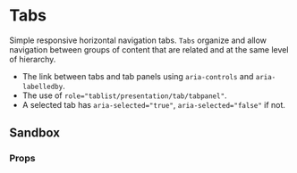 
# Tabs

Simple responsive horizontal navigation tabs. `Tabs` organize and allow navigation between groups of content that are related and at the same level of hierarchy.

- The link between tabs and tab panels using `aria-controls` and `aria-labelledby`.
- The use of `role="tablist/presentation/tab/tabpanel"`.
- A selected tab has `aria-selected="true"`, `aria-selected="false"` if not.

<Canvas withSource="open">
    <Story id="components-tabs--basic" />
</Canvas>

## Sandbox

<Canvas>
    <Story id="components-tabs--sandbox" />
</Canvas>

### Props

<ArgsTable of={Tabs} />
